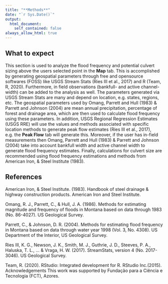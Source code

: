 ```yaml
---
title: "**Methods**"
date: "`r Sys.Date()`"
output: 
  html_document:
    self_contained: false
always_allow_html: true
---
```


## **What to expect**

This section is used to analyze the flood frequency and potential culvert sizing above the users selected point in the **Map** tab. This is accomplished by generating geospatial parameters through free and opensource softwares (FOSS) like USGS Stream Stats (Ries III et al., 2017) and R (Team, R, 2020). Furthermore, in field observations (bankfull- and active channel-width) can be added to the analysis as well. The parameters generated via USGS Stream Stats are many and depend on location, e.g. states, regions, etc. The geospatial parameters used by Omang, Parrett and Hull (1983) & Parrett and Johnson (2004) are mean annual precipitation, percentage of forest and drainage area, which are then used to calculate flood frequency using these parameters. In addition,  USGS Regional Regression Estimates (USGS RRE) will use the values and methods associated with specific location methods to generate peak flow estimates (Ries III et al., 2017), e.g. the **Peak Flow** tab will generate this. Moreover, if the user has in-field measurements then Omang, Parrett and Hull (1983) & Parrett and Johnson (2004) take into account bankfull width and active channel width to generate flood frequency estimates. Finally, calculations for culvert size are recommended using flood frequency estimations and methods from American Iron, & Steel Institute (1983).

## **References**

American Iron, & Steel Institute. (1983). Handbook of steel drainage & highway construction products. American Iron and Steel Institute.

Omang, R. J., Parrett, C., & Hull, J. A. (1986). Methods for estimating magnitude and frequency of floods in Montana based on data through 1983 (No. 86-4027). US Geological Survey.

Parrett, C., & Johnson, D. R. (2004). Methods for estimating flood frequency in Montana based on data through water year 1998 (Vol. 3, No. 4308). US Department of the Interior, US Geological Survey.

Ries III, K. G., Newson, J. K., Smith, M. J., Guthrie, J. D., Steeves, P. A., Haluska, T. L., ... & Vraga, H. W. (2017). StreamStats, version 4 (No. 2017-3046). US Geological Survey.

Team, R. (2020). RStudio: Integrated development for R. RStudio Inc.(2015). Acknowledgements This work was supported by Fundação para a Ciência e Tecnologia (FCT), Azores.